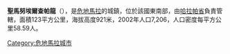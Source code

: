 '''聖馬努埃爾查帕龍'''（{{lang-es|San Manuel Chaparrón}}），是[[危地馬拉|危地馬拉]]的城鎮，位於該國東南部，由[[哈拉帕省|哈拉帕省]]負責管轄，面積123平方公里，海拔高度921米，2002年人口7,206，人口密度每平方公里58.59人。

{{coord|14|31|N|89|46|W|display=title|region:GT_type:city_source:GNS-enwiki}}

{{Guatemala-geo-stub}}
[[Category:危地馬拉城市|Category:危地馬拉城市]]